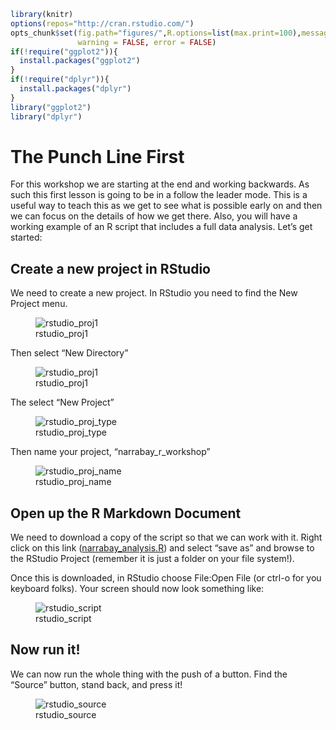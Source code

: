 ```r
library(knitr)
options(repos="http://cran.rstudio.com/")
opts_chunk$set(fig.path="figures/",R.options=list(max.print=100),message = FALSE,
               warning = FALSE, error = FALSE)
if(!require("ggplot2")){
  install.packages("ggplot2")
}
if(!require("dplyr")){
  install.packages("dplyr")
}
library("ggplot2")
library("dplyr")
```

# The Punch Line First

For this workshop we are starting at the end and working backwards.  As such this first lesson is going to be in a follow the leader mode.  This is a useful way to teach this as we get to see what is possible early on and then we can focus on the details of how we get there.  Also, you will have a working example of an R script that includes a full data analysis.  Let's get started:

## Create a new project in RStudio

We need to create a new project.  In RStudio you need to find the New Project menu.

![rstudio_proj1](figures/rstudio_proj.jpg)

Then select "New Directory"

![rstudio_proj1](figures/rstudio_proj1.png)

The select "New Project"

![rstudio_proj_type](figures/rstudio_proj_type.png)

Then name your project, "narrabay_r_workshop"

![rstudio_proj_name](figures/rstudio_proj_name.png)

## Open up the R Markdown Document

We need to download a copy of the script so that we can work with it.  Right click on this link ([narrabay_analysis.R](https://raw.githubusercontent.com/jhollist/narrabay_r/master/narrabay_analysis.R)) and select "save as" and browse to the RStudio Project (remember it is just a folder on your file system!).  

Once this is downloaded, in RStudio choose File:Open File (or ctrl-o for you keyboard folks).  Your screen should now look something like:

![rstudio_script](figures/rstudio_script.png)

## Now run it!

We can now run the whole thing with the push of a button.  Find the "Source" button, stand back, and press it!

![rstudio_source](figures/rstudio_source.png)

